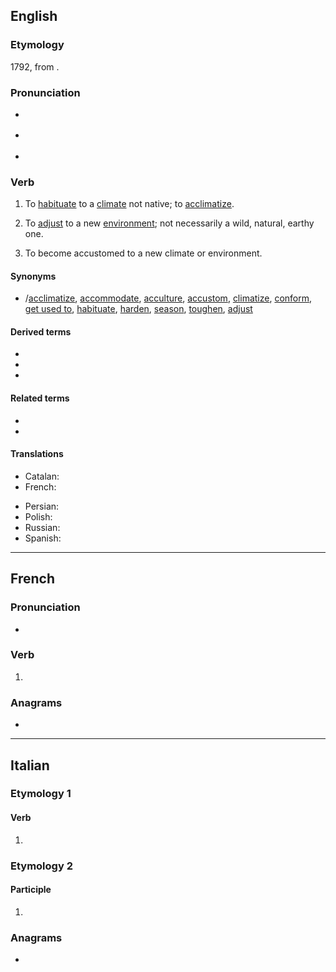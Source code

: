 {{also|acclimaté}}
==English==

===Etymology===
{{root|en|ine-pro|*ḱley-|id=incline}}
1792, from {{bor|en|fr|acclimater}}.

===Pronunciation===
* {{a|UK}} {{IPA|en|/əˈklaɪ.mət/}}
* {{a|US}} {{IPA|en|/ˈæk.lɪ.meɪt/|/əˈklaɪ.mət/}}
* {{audio|en|en-us-acclimate.ogg|Audio (US)}}

===Verb===
{{en-verb}}

# {{lb|en|transitive|chiefly|US}} To [[habituate]] to a [[climate]] not native; to [[acclimatize]].
# {{lb|en|transitive|chiefly|US}} To [[adjust]] to a new [[environment]]; not necessarily a wild, natural, earthy one.
# {{lb|en|intransitive|chiefly|US}} To become accustomed to a new climate or environment.

====Synonyms====
* {{l|en|acclimatise}}/[[acclimatize]], [[accommodate]], [[acculture]], [[accustom]], [[climatize]], [[conform]], [[get used to]], [[habituate]], [[harden]], [[season]], [[toughen]], [[adjust]]

====Derived terms====
* {{l|en|acclimatation}}
* {{l|en|acclimatement}}
* {{l|en|acclimation}}

====Related terms====
* {{l|en|acclimatize}}
* {{l|en|climate}}

====Translations====
{{trans-top|(transitive, mainly US) to habituate to a climate not native; to acclimatize}}
* Catalan: {{t+|ca|aclimatar}}
* French: {{t+|fr|acclimater}}
{{trans-mid}}
* Persian: {{t+|fa|عادت دادن|sc=fa-Arab}}
* Polish: {{t+|pl|aklimatyzować}}
* Russian: {{t+|ru|акклиматизи́ровать}}
* Spanish: {{t+|es|aclimatar}}
{{trans-bottom}}

----

==French==

===Pronunciation===
* {{audio|fr|LL-Q150 (fra)-DenisdeShawi-acclimate.wav|Audio (CAN)}}

===Verb===
{{head|fr|verb form}}

# {{inflection of|fr|acclimater||1//3|s|pres|ind//sub|;|2|s|impr}}

===Anagrams===
* {{l|fr|clameçait}}

----

==Italian==

===Etymology 1===

====Verb====
{{head|it|verb form}}

# {{inflection of|it|acclimare||2|p|pres|indc|;|2|p|impr}}

===Etymology 2===

====Participle====
{{head|it|past participle form|g=f-p}}

# {{feminine plural of|it|acclimato}}

===Anagrams===
* {{anagrams|it|a=aacceilmt|malaticce}}